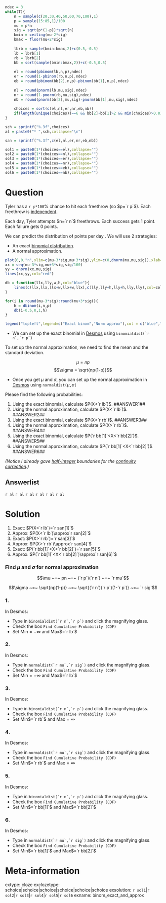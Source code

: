 ```r
ndec = 3
while(T){
    n = sample(c(20,30,40,50,60,70,100),1)
    p = sample(15:85,1)/100
    mu = p*n
    sig = sqrt(p*(1-p))*sqrt(n)
    bmin = ceiling(mu-2*sig)
    bmax = floor(mu+2*sig)
    
    lbrb = sample(bmin:bmax,2)+c(0.5,-0.5)
    lb = lbrb[1]
    rb = lbrb[2]
    bb = sort(sample(bmin:bmax,2))+c(-0.5,0.5)
    
    el = round(pbinom(lb,n,p),ndec)
    er = round(1-pbinom(rb,n,p),ndec)
    eb = round(pbinom(bb[2],n,p)-pbinom(bb[1],n,p),ndec)
    
    nl = round(pnorm(lb,mu,sig),ndec)
    nr = round(1-pnorm(rb,mu,sig),ndec)
    nb = round(pnorm(bb[2],mu,sig)-pnorm(bb[1],mu,sig),ndec)
    
    choices = sort(c(el,nl,er,nr,eb,nb))
    if(length(unique(choices))==6 && bb[2]-bb[1]>2 && min(choices)>0.01 && max(choices)<0.99 && min(diff(choices))>0.003) {break}
}

sch = sprintf("%.3f",choices)
al = paste0("* ",sch,collapse="\n")

san = sprintf("%.3f",c(el,nl,er,nr,eb,nb))

sol1 = paste0(1*(choices==el),collapse="")
sol2 = paste0(1*(choices==nl),collapse="")
sol3 = paste0(1*(choices==er),collapse="")
sol4 = paste0(1*(choices==nr),collapse="")
sol5 = paste0(1*(choices==eb),collapse="")
sol6 = paste0(1*(choices==nb),collapse="")

```

Question
========

Tyler has a `r p*100`% chance to hit each freethrow (so $p=`r p`$). Each freethrow is [independent](https://en.wikipedia.org/wiki/Independent_and_identically_distributed_random_variables).

Each day, Tyler attempts $n=`r n`$ freethrows. Each success gets 1 point. Each failure gets 0 points.

We can predict the distribution of points per day . We will use 2 strategies:

* An exact [binomial distribution](https://en.wikipedia.org/wiki/Binomial_distribution).
* A normal approximation.

```r
plot(0,0,"n",xlim=c(mu-3*sig,mu+3*sig),ylim=c(0,dnorm(mu,mu,sig)),xlab="Points",ylab="Probability",main=paste0("Probability Distribution  n=",n," p=",p,collapse=""))
xx = seq(mu-3*sig,mu+3*sig,sig/100)
yy = dnorm(xx,mu,sig)
lines(xx,yy,col="red")

db = function(llx,lly,w,h,col="blue"){
    lines(c(llx,llx,llx+w,llx+w,llx),c(lly,lly+h,lly+h,lly,lly),col=col)
}

for(i in round(mu-3*sig):round(mu+3*sig)){
    h = dbinom(i,n,p)
    db(i-0.5,0,1,h)
}

legend("topleft",legend=c("Exact binom","Norm approx"),col = c("blue","red"),lty = c(1,1))

```

* We can set up the exact binomial in [Desmos](https://www.desmos.com/calculator) using ``binomialdist(`r n`,`r p`)``

To set up the normal approximation, we need to find the mean and the standard deviation.

$$\mu = np$$
$$\sigma = \sqrt{np(1-p)}$$

* Once you get $\mu$ and $\sigma$, you can set up the normal approximation in [Desmos](https://www.desmos.com/calculator) using ``normaldist(``$\mu$``,``$\sigma$``)``


Please find the following probabilities:

1. Using the exact binomial, calculate $P(X<`r lb`)$. ##ANSWER1##
2. Using the normal approximation, calculate $P(X<`r lb`)$. ##ANSWER2##
3. Using the exact binomial, calculate $P(X>`r rb`)$. ##ANSWER3##
4. Using the normal approximation, calculate $P(X>`r rb`)$. ##ANSWER4##
5. Using the exact binomial, calculate $P(`r bb[1]`<X<`r bb[2]`)$. ##ANSWER5##
6. Using the normal approximation, calculate $P(`r bb[1]`<X<`r bb[2]`)$. ##ANSWER6##

*(Notice I already gave [half-integer](https://en.wikipedia.org/wiki/Half-integer) boundaries for the [continuity correction](https://en.wikipedia.org/wiki/Continuity_correction).)*

Answerlist
--------

`r al`
`r al`
`r al`
`r al`
`r al`
`r al`


Solution
========

1. Exact: $P(X<`r lb`)=`r san[1]`$
2. Approx: $P(X<`r lb`)\approx`r san[2]`$
3. Exact: $P(X>`r rb`)=`r san[3]`$
4. Approx: $P(X>`r rb`)\approx`r san[4]`$
5. Exact: $P(`r bb[1]`<X<`r bb[2]`)=`r san[5]`$
6. Approx: $P(`r bb[1]`<X<`r bb[2]`)\approx`r san[6]`$

### Find $\mu$ and $\sigma$ for normal approximation

$$\mu ~=~ pn ~=~ (`r p`)(`r n`) ~=~ `r mu`$$


$$\sigma ~=~ \sqrt{np(1-p)} ~=~ \sqrt{(`r n`)(`r p`)(1-`r p`)} ~=~ `r sig`$$

### 1.

In Desmos:

* Type in ``binomialdist(`r n`,`r p`)`` and click the magnifying glass.
* Check the box `Find Cumulative Probability (CDF)`
* Set Min$=-\infty$ and Max$=`r lb`$

### 2.

In Desmos:

* Type in ``normaldist(`r mu`,`r sig`)`` and click the magnifying glass.
* Check the box `Find Cumulative Probability (CDF)`
* Set Min$=-\infty$ and Max$=`r lb`$

### 3.

In Desmos:

* Type in ``binomialdist(`r n`,`r p`)`` and click the magnifying glass.
* Check the box `Find Cumulative Probability (CDF)`
* Set Min$=`r rb`$ and Max$=\infty$

### 4.

In Desmos:

* Type in ``normaldist(`r mu`,`r sig`)`` and click the magnifying glass.
* Check the box `Find Cumulative Probability (CDF)`
* Set Min$=`r rb`$ and Max$=\infty$

### 5.

In Desmos:

* Type in ``binomialdist(`r n`,`r p`)`` and click the magnifying glass.
* Check the box `Find Cumulative Probability (CDF)`
* Set Min$=`r bb[1]`$ and Max$=`r bb[2]`$

### 6.

In Desmos:

* Type in ``normaldist(`r mu`,`r sig`)`` and click the magnifying glass.
* Check the box `Find Cumulative Probability (CDF)`
* Set Min$=`r bb[1]`$ and Max$=`r bb[2]`$



Meta-information
================
extype: cloze
exclozetype: schoice|schoice|schoice|schoice|schoice|schoice
exsolution: `r sol1`|`r sol2`|`r sol3`|`r sol4`|`r sol5`|`r sol6`
exname: binom_exact_and_approx